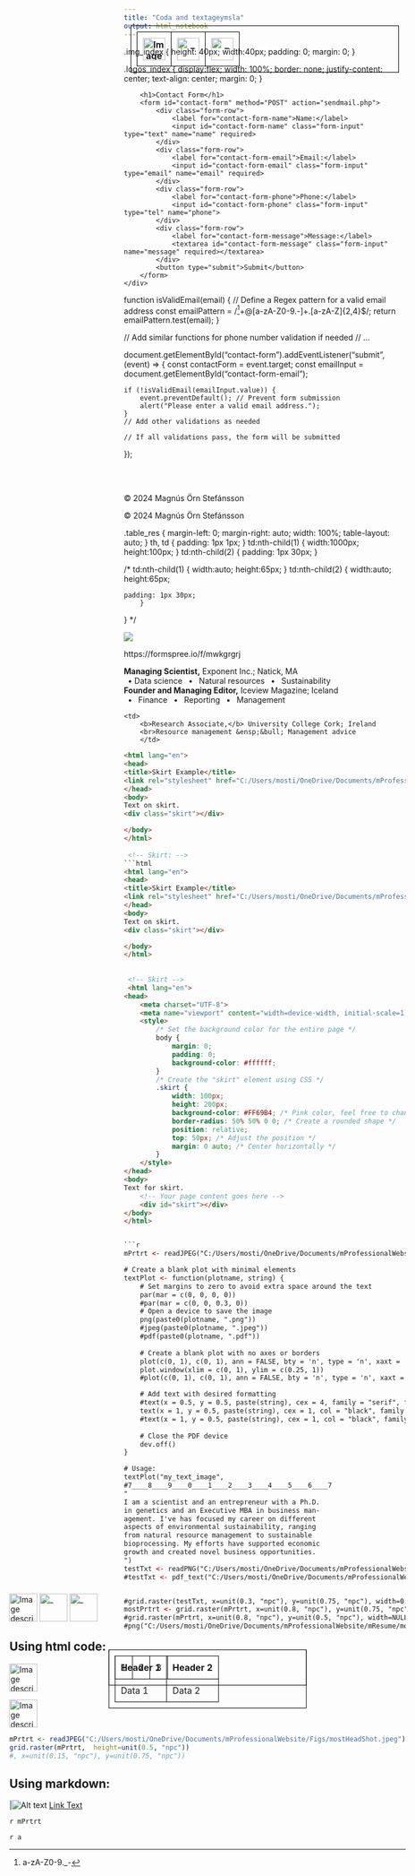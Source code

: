 ```yaml
---
title: "Coda and textageymsla"
output: html_notebook
---
```


<html lang="en">
<head>
  <meta charset="UTF-8">
  <meta name="viewport" content="width=device-width, initial-scale=1.0">
  <link rel="stylesheet" href="Styles.css">
</head>
<body>
<table class="table_index">
      <tr>
          <th><img src="SourceDocuments/linkedin.png" alt="Image description" style="width:40px;height:40px;" onclick="window.open('https://www.linkedin.com/in/mostinn/','_blank')"></th>
          <th><img src="SourceDocuments/Orcid.png" alt="_" style="width:40px;height:40px;" onclick="window.open('https://orcid.org/my-orcid?orcid=0000-0002-5836-059X','_blank')"></th>
          <th><img src="SourceDocuments/ResearchGate.png" alt="_" style="width:40px;height:40px;" onclick="window.open('https://www.researchgate.net/profile/Magnus-Stefansson','_blank')"></th>
      </tr>
</table>
</body>
</html>


.img_index {
	height: 40px;
	width:40px;
	padding: 0;
	margin: 0;
}

.logos_index {
	display:flex;
	width: 100%; 
	border: none;
	justify-content: center;
	text-align: center;
	margin: 0;
	}


<html lang="en">
<head>
    <meta charset="UTF-8">
    <meta name="viewport" content="width=device-width, initial-scale=1.0">
    <title>Contact Form</title>
    <!-- Add any CSS styles here -->
</head>
<body>
    <div class="form-container">
        <h1>Contact Form</h1>
        <form id="contact-form" method="POST" action="sendmail.php">
            <div class="form-row">
                <label for="contact-form-name">Name:</label>
                <input id="contact-form-name" class="form-input" type="text" name="name" required>
            </div>
            <div class="form-row">
                <label for="contact-form-email">Email:</label>
                <input id="contact-form-email" class="form-input" type="email" name="email" required>
            </div>
            <div class="form-row">
                <label for="contact-form-phone">Phone:</label>
                <input id="contact-form-phone" class="form-input" type="tel" name="phone">
            </div>
            <div class="form-row">
                <label for="contact-form-message">Message:</label>
                <textarea id="contact-form-message" class="form-input" name="message" required></textarea>
            </div>
            <button type="submit">Submit</button>
        </form>
    </div>
function isValidEmail(email) {
    // Define a Regex pattern for a valid email address
    const emailPattern = /^[a-zA-Z0-9._-]+@[a-zA-Z0-9.-]+\.[a-zA-Z]{2,4}$/;
    return emailPattern.test(email);
}

// Add similar functions for phone number validation if needed
// ...

document.getElementById("contact-form").addEventListener("submit", (event) => {
    const contactForm = event.target;
    const emailInput = document.getElementById("contact-form-email");

    if (!isValidEmail(emailInput.value)) {
        event.preventDefault(); // Prevent form submission
        alert("Please enter a valid email address.");
    }
    // Add other validations as needed

    // If all validations pass, the form will be submitted
});
</body>
</html>

<br></br> 

 <!-- Footer: -->
<html lang="en">
<head>
    <meta charset="UTF-8">
    <meta name="viewport" content="width=device-width, initial-scale=1.0">
    <link rel="stylesheet"          href="C:/Users/mosti/OneDrive/Documents/mProfessionalWebsite/mResume/Styles.css">
    <title>My Website</title>
</head>
<body>
    <!-- Your website content goes here -->
    <footer>
        <p>© 2024 Magnús Örn Stefánsson</p>
    </footer>
</body>
</html>

 <!-- Footer: -->
<html lang="eng">
<footer>
    <p>© 2024 Magnús Örn Stefánsson</p>
</footer>
</html>

.table_res {
	 margin-left: 0; 
	 margin-right: auto; 
	 width: 100%;
	 table-layout: auto;
}
	th, td {
  	padding: 1px 1px;
		}
	 td:nth-child(1) {
		width:1000px;
		height:100px;
		}
	td:nth-child(2) { 
		padding: 1px 30px;
		}


/*
	 td:nth-child(1) {
		width:auto;
		height:65px;
		}
	td:nth-child(2) { 
		width:auto;
		height:65px;
		
		padding: 1px 30px;
		}
}
*/

<!-- Image -->
<img src="C:/Users/mosti/OneDrive/Documents/mProfessionalWebsite/mResume/SourceDocuments/GovernmentOfIceland_Logo.png" onclick="window.open('https://www.government.is/ministries/ministry-of-food-agriculture-and-fisheries/','_blank')">


<!-- Box form for contact -->
https://formspree.io/f/mwkgrgrj

<!-- modify this form HTML and place wherever you want your form
<form
  action="https://formspree.io/f/mwkgrgrj"
  method="POST"
>
  <label>
    Your email:
    <input type="email" name="email">
  </label>
  <label>
    Your message:
    <textarea name="message"></textarea>
  </label>
  <!-- your other form fields go here
  <button type="submit">Send</button>
</form>

<!--
<a href="mailto:mostinn@gmail.com?subject=Website%20Contact&body=Your%20message%20here">Contact Us</a>


<form id="contact-form" method="POST">
  <h2>Contact Us</h2>
  <label for="name">Name:</label>
  <input type="text" id="name" name="name" placeholder="Enter your name">
  <br>
  <label for="email">Email:</label>
  <input type="email" id="email" name="email" placeholder="Enter your email">
  <br>
  <label for="message">Message:</label>
  <textarea id="message" name="message" placeholder="Write your message"></textarea>
  <br>
  <button type="submit">Submit</button>
</form>

<script>
  document.getElementById("contact-form").addEventListener("submit", (event) => {
    const name = document.getElementById("name").value;
    const email = document.getElementById("email").value;
    const message = document.getElementById("message").value;
    const honeypot = document.getElementById("honeypot").value;

    // Basic validation checks
    if (name.trim() === "") {
      alert("Please enter your name");
      event.preventDefault();
    } else if (!(/\S+@\S+\.\S+/.test(email))) {
      alert("Please enter a valid email address");
      event.preventDefault();
    } else if (message.trim() === "") {
      alert("Please enter a message");
      event.preventDefault();
    } else if (honeypot !== "") {
      alert("Are you a human? Leave the honeypot field empty.");
      event.preventDefault();
    } else {
      // Send data using client-side method (limited functionality)
      sendData(name, email, message);
      event.preventDefault(); // Prevent default form submission
    }
  });

  function sendData(name, email, message) {
    // Here, you can implement methods like fetch API to send data
    // However, this approach has limitations (covered later)
    console.log("Name:", name);
    console.log("Email:", email);
    console.log("Message:", message);
  }
</script>

<!-- Box  form for contacts ends -->

 
      <td>
        <b>Managing Scientist,</b> Exponent Inc.; Natick, MA
        <br>&ensp;&bull; Data science &ensp;&bull;&ensp; Natural resources &ensp;&bull;&ensp; Sustainability  
      </td>
	  
	   <td>
        <b>Founder and Managing Editor,</b> Iceview Magazine; Iceland
        <br>&ensp;&bull;&ensp; Finance &ensp;&bull;&ensp; Reporting &ensp;&bull;&ensp; Management
      </td> 
	  
	    <td>
        <b>Research Associate,</b> University College Cork; Ireland
        <br>Resource management &ensp;&bull; Management advice
        </td>

<!--
Some text. 

<html lang="eng">
<div style="position: absolute; top: auto; left: 30%; width: 30%">
  I am a scientist and an entrepreneur with a Ph.D. in genetics and an Executive MBA in business management. I've has focused my career on different aspects of environmental sustainability, ranging from natural resource management to sustainable bioprocessing. My efforts have supported economic growth and created novel business opportunities.
  </div>
</html>


This is text.
More text. 

<!-- Text on specific coordinates on a page using the "<div> element: -->
<!--
<html lang="eng">
<div style="position: absolute; top: auto; left: 30%; width: 30%">
  I am a scientist and an entrepreneur with a Ph.D. in genetics and an Executive MBA in business management. I've has focused my career on different aspects of environmental sustainability, ranging from natural resource management to sustainable bioprocessing. My efforts have supported economic growth and created novel business opportunities.
  </div>
</html>


<html lang="eng">
<div style="position: absolute; top: auto; left: 15%; width: 20%;">
  <img src="C:/Users/mosti/OneDrive/Documents/mProfessionalWebsite/Figs/mostHeadShot.jpeg" alt="most portrait">
</div>

</html>
-->


<!--
<html lang="en"> 


--
</html>

 position: absolute; /* Position the table absolutely */
 top: 50px; /* Set the top coordinate */

<html lang="en">
<head>
    <meta charset="UTF-8">
    <meta name="viewport" content="width=device-width, initial-scale=1.0">
    <style>
        /* Style the table */
        table {
            border-collapse: collapse;
            width: 80%; /* Set the desired width */
            margin: auto; /* Center the table horizontally */
            left: 0; /* Set the left coordinate (0 - centered) */
            right: 0; /* Set the right coordinate (0 - centered) */
        }
        th, td {
            border: 0px solid black;
            padding: 0px;
        }
    </style>
</head>
<body>
    <table>
        <tr>
            <th>>I am a scientist and an entrepreneur with a Ph.D. in genetics and an Executive MBA in business management. I've has focused my career on different aspects of environmental sustainability, ranging from natural resource management to sustainable bioprocessing. My efforts have supported economic growth and created novel business opportunities.</th>
            <td> <img src="C:/Users/mosti/OneDrive/Documents/mProfessionalWebsite/Figs/mostHeadShot.jpeg">   </td>> 
        </tr>
    </table>
</body>
</html>

<!--

```r
library(knitr)
options(knitr.graphics.error = T)
knitr::opts_chunk$set(echo = TRUE, dpi=300,  fig.width=9.2, fig.height=6, fig.align="center")
#source("G:/My Drive/MagnusHA/R_scripts_Safn/sct_DoE_DataMan_Analysis_Plots_pakkar.R")
#install.packages("webshot")
#install.packages("jpeg")
library(jpeg)
library(grid)
library(htmltools)
library(gridExtra)
library(png)
library(ggplot2)
library(unikn)
library(pdftools)
#library(webshot)
#webshot::install_phantomjs()
```

## R Markdown

This is an R Markdown document. Markdown is a simple formatting syntax for authoring HTML, PDF, and MS Word documents. For more details on using R Markdown see <http://rmarkdown.rstudio.com>.

When you click the **Knit** button a document will be generated that includes both content as well as the output of any embedded R code chunks within the document. You can embed an R code chunk like this:


## Putting txt on the left side of figure


```r

# Create a blank plot with minimal elements
textPlot <- function(plotname, string) {
    # Set margins to zero to avoid extra space around the text
    par(mar = c(0, 0, 0, 0))

    # Open a PDF device to save the image
    #pdf(paste0(plotname, ".pdf"))

    jpeg(paste0(plotname, ".jpeg"))
    # Create a blank plot with no axes or borders
    plot(c(0, 1), c(0, 1), ann = FALSE, bty = 'n', type = 'n', xaxt = 'n', yaxt = 'n')

    # Add text with desired formatting
    #text(x = 0.5, y = 0.5, paste(string), cex = 4, family = "serif", font = 2, adj = 0.5)
    text(x = 0.5, y = 0.5, paste(string), cex = 4, col = "black", family = "serif", font = 2, adj = 0.5)

    # Close the PDF device
    dev.off()
}

# Example usage:
textPlot("my_text_image", "Hello, RStudio!")
testTxt <- readJPEG("C:/Users/mosti/OneDrive/Documents/mProfessionalWebsite/mResume/my_text_image.jpeg")
#testTxt <- pdf_text("C:/Users/mosti/OneDrive/Documents/mProfessionalWebsite/mResume/my_text_image.pdf")

grid.raster(testTxt, x=unit(0.2, "npc"), y=unit(0.5, "npc"), width=NULL, height=0.5)
grid.raster(mPrtrt, x=unit(0.8, "npc"), y=unit(0.5, "npc"), width=NULL, height=0.5)

```

You can also embed plots, for example:

Note that the `echo = FALSE` parameter was added to the code chunk to prevent printing of the R code that generated the plot.

-->
 
 
 
 <!-- Skirt: -->
```html
<html lang="en">
<head>
<title>Skirt Example</title>
<link rel="stylesheet" href="C:/Users/mosti/OneDrive/Documents/mProfessionalWebsite/mResume/Styles.css"> 
</head>
<body>
Text on skirt. 
<div class="skirt"></div>

</body>
</html>
 
 <!-- Skirt: -->
```html
<html lang="en">
<head>
<title>Skirt Example</title>
<link rel="stylesheet" href="C:/Users/mosti/OneDrive/Documents/mProfessionalWebsite/mResume/Styles.css"> 
</head>
<body>
Text on skirt. 
<div class="skirt"></div>

</body>
</html>
 
 
 <!-- Skirt -->
 <html lang="en">
<head>
    <meta charset="UTF-8">
    <meta name="viewport" content="width=device-width, initial-scale=1.0">
    <style>
        /* Set the background color for the entire page */
        body {
            margin: 0;
            padding: 0;
            background-color: #ffffff; 
        }
        /* Create the "skirt" element using CSS */
        .skirt {
            width: 100px;
            height: 200px;
            background-color: #FF69B4; /* Pink color, feel free to change */
            border-radius: 50% 50% 0 0; /* Create a rounded shape */
            position: relative;
            top: 50px; /* Adjust the position */
            margin: 0 auto; /* Center horizontally */
        }
    </style>
</head>
<body>
Text for skirt.
    <!-- Your page content goes here -->
    <div id="skirt"></div>
</body>
</html>


```r

mPrtrt <- readJPEG("C:/Users/mosti/OneDrive/Documents/mProfessionalWebsite/Figs/mostHeadShot.jpeg")

# Create a blank plot with minimal elements
textPlot <- function(plotname, string) {
    # Set margins to zero to avoid extra space around the text
    par(mar = c(0, 0, 0, 0))
    #par(mar = c(0, 0, 0.3, 0))
    # Open a device to save the image
    png(paste0(plotname, ".png"))
    #jpeg(paste0(plotname, ".jpeg"))
    #pdf(paste0(plotname, ".pdf"))
    
    # Create a blank plot with no axes or borders
    plot(c(0, 1), c(0, 1), ann = FALSE, bty = 'n', type = 'n', xaxt = 'n', yaxt = 'n')
    plot.window(xlim = c(0, 1), ylim = c(0.25, 1))
    #plot(c(0, 1), c(0, 1), ann = FALSE, bty = 'n', type = 'n', xaxt = 'n', yaxt = 'n')

    # Add text with desired formatting
    #text(x = 0.5, y = 0.5, paste(string), cex = 4, family = "serif", font = 2, adj = 0.5)
    text(x = 1, y = 0.5, paste(string), cex = 1, col = "black", family = "mono", font = 2, adj = 1)
    #text(x = 1, y = 0.5, paste(string), cex = 1, col = "black", family = "mono", font = 2, adj = 1)
    
    # Close the PDF device
    dev.off()
}

# Usage:
textPlot("my_text_image",
#7____8____9____0____1____2____3____4____5____6____7
"
I am a scientist and an entrepreneur with a Ph.D. 
in genetics and an Executive MBA in business man-
agement. I've has focused my career on different 
aspects of environmental sustainability, ranging 
from natural resource management to sustainable 
bioprocessing. My efforts have supported economic 
growth and created novel business opportunities.
")
testTxt <- readPNG("C:/Users/mosti/OneDrive/Documents/mProfessionalWebsite/mResume/my_text_image.png")
#testTxt <- pdf_text("C:/Users/mosti/OneDrive/Documents/mProfessionalWebsite/mResume/my_text_image.pdf")


#grid.raster(testTxt, x=unit(0.3, "npc"), y=unit(0.75, "npc"), width=0.8, height=1.2)
mostPrtrt <- grid.raster(mPrtrt, x=unit(0.8, "npc"), y=unit(0.75, "npc"), width=NULL, height=0.5)
#grid.raster(mPrtrt, x=unit(0.8, "npc"), y=unit(0.5, "npc"), width=NULL, height=0.5)
#png("C:/Users/mosti/OneDrive/Documents/mProfessionalWebsite/mResume/mostPrtrt.png", mostPrtrt )

```




<!--
```r
```
-->


<div style= "float:right;position: relative; top: -80px;">

<!-- Table with social media links: -->

<html lang="en">
<head>
    <meta charset="UTF-8">
    <meta name="viewport" content="width=device-width, initial-scale=1.0">
    <style>
        /* Style the table */
        table {
            border-collapse: collapse;
            width: 50%; /* Set the desired width */
            margin: auto; /* Center the table horizontally */
            position: absolute; /* Position the table absolutely */
            top: 100px; /* Set the top coordinate */
            left: 200px; /* Set the left coordinate */
        }
        th, td {
            border: 1px solid black;
            padding: 10px;
        }
    </style>
</head>
<body>
    <table>
        <tr>
            <th>Header 1</th>
            <th>Header 2</th>
        </tr>
        <tr>
            <td>Data 1</td>
            <td>Data 2</td>
        </tr>
    </table>
</body>
</html>



  <style>
    table {
      position: absolute;
      top: 100px;  /* Adjust top position as needed */
      left: 50%;  /* Center horizontally */
      transform: translateX(-50%);  /* Center horizontally (alternative) */
      border: 1px solid black;
      padding: 10px;
    }
  </style>

 <tr>
    <th><img src="C:/Users/mosti/OneDrive/Documents/mProfessionalWebsite/mResume/SourceDocuments/linkedin.png" alt="Image description" style="width:50px;height:50px;" onclick="window.open('https://www.linkedin.com/in/mostinn/','_blank')"></th>
    <th><img src="C:/Users/mosti/OneDrive/Documents/mProfessionalWebsite/mResume/SourceDocuments/Orcid.png" alt="_" style="width:50px;height:50px;" onclick="window.open('https://orcid.org/my-orcid?orcid=0000-0002-5836-059X','_blank')">
</th>
    <th><img src="C:/Users/mosti/OneDrive/Documents/mProfessionalWebsite/mResume/SourceDocuments/ResearchGate.png" alt="_" style="width:50px;height:50px;" onclick="window.open('https://www.researchgate.net/profile/Magnus-Stefansson','_blank')"></th>
  </tr>
  <tr>
</table>



## Using html code:

<img src="C:/Users/mosti/OneDrive/Documents/mProfessionalWebsite/mResume/SourceDocuments/linkedin.png" alt="Image description" style="width:50px;height:50px;" onclick="window.open('https://www.linkedin.com/in/mostinn/','_blank')">


|           |           |           |
|-----------|-----------|-----------|
|       1   |      2    |     3     |   


<img src="C:/Users/mosti/OneDrive/Documents/mProfessionalWebsite/mResume/SourceDocuments/linkedin.png" alt="Image description"  
      style="width:50px;height:50px;"  
      onclick="window.open('https://www.linkedin.com/in/mostinn/','_blank')">

<!--

<span class="column">
![fig.]("C:/Users/mosti/OneDrive/Documents/mProfessionalWebsite/Figs/mostHeadShot.jpeg")
</span>
<span class="column">This is the 2nd column.</span>
-->


```r

mPrtrt <- readJPEG("C:/Users/mosti/OneDrive/Documents/mProfessionalWebsite/Figs/mostHeadShot.jpeg")
grid.raster(mPrtrt,  height=unit(0.5, "npc"))
#, x=unit(0.15, "npc"), y=unit(0.75, "npc"))

```

<!--
<div class="column">
  This is the first column.
</div>
<div class="column">
  This is the second column.
</div>

# Space
<div class="pull-left-30">Test for pull left..</div>
<div class="pull-right-70">Test for pull right...</div>

Or directly:

![Fig.](G:/My Drive/Makina/most/Pictures/Most_Merki5.gif)
![Fig.](C:/Users/mosti/OneDrive/Documents/mProfessionalWebsite/Figs/MagnusMostMyndPictureHeadshot_2023-11-02-crp.jpg)
-->

## Using markdown:
|![Alt text](C:/Users/mosti/OneDrive/Documents/mProfessionalWebsite/mResume/SourceDocuments/linkedin.png) [Link Text](https://www.linkedin.com/in/mostinn/)

<!--
|            |            |
|------------|------------|
| `r mPrtrt` | `r mPrtrt` |

-->
`r mPrtrt`

`r a`

<!--
```r
```
-->


